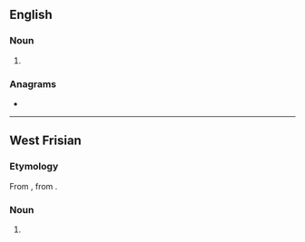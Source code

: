 {{also|MOAS}}
==English==

===Noun===
{{head|en|noun plural form}}

# {{plural of|moa|lang=en}}

===Anagrams===
* {{anagrams|en|-omas|Amos|Samo|SoMa|Soma|maos|omas|soam|soma}}

----

==West Frisian==

===Etymology===
From {{inh|fy|ofs|mos}}, from {{inh|fy|gem-pro|*musą}}.

===Noun===
{{fy-noun|n|moassen}}

# {{l|en|moss}}